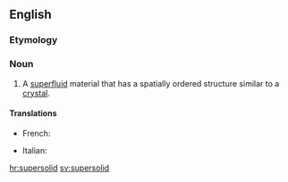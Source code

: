 ==English==
{{wikipedia}}

===Etymology===
{{prefix|super|solid|lang=en}}

===Noun===
{{en-noun}}

# {{label|en|physics}} A [[superfluid]] material that has a spatially ordered structure similar to a [[crystal]].

====Translations====
{{trans-top|superfluid material}}
* French: {{t+|fr|supersolide|m}}
{{trans-mid}}
* Italian: {{t|it|supersolido|m}}
{{trans-bottom}}

[[hr:supersolid]]
[[sv:supersolid]]